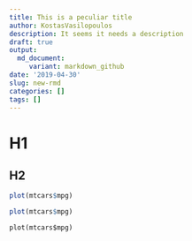 ```yaml
---
title: This is a peculiar title
author: KostasVasilopoulos
description: It seems it needs a description
draft: true
output: 
  md_document:
     variant: markdown_github
date: '2019-04-30'
slug: new-rmd
categories: []
tags: []
---
```


# H1

## H2


```r
plot(mtcars$mpg)
```


```r
plot(mtcars$mpg)
```


```python
plot(mtcars$mpg)
```